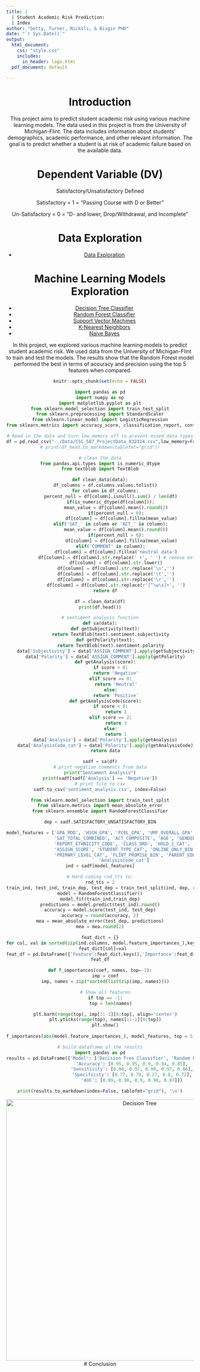 ```yaml
---
title: |
  | Student Academic Risk Prediction: 
  | Index
author: "Getty, Turner, Nickols, & Bisgin PHD"
date: "`r Sys.Date()`"
output:
  html_document: 
    css: "style.css"
    includes:
      in_header: logo.html
  pdf_document: default
 
---
```

<center>
# Introduction

This project aims to predict student academic risk using various machine learning models. The data used in this project is from the University of Michigan-Flint. The data includes information about students' demographics, academic performance, and other relevant information. The goal is to predict whether a student is at risk of academic failure based on the available data.

# Dependent Variable (DV)

Satisfactory/Unsatisfactory Defined

Satisfactory = 1 = "Passing Course with D or Better"

Un-Satisfactory = 0 = "D- and lower, Drop/Withdrawal, and Incomplete"

# Data Exploration

-   [Data Exploration](StudentAcademicRiskDescStats_032024.html)

# Machine Learning Models Exploration

-   [Decision Tree Classifier](StudentAcademicRiskDT_032024.html)
-   [Random Forest Classifier](StudentAcademicRiskRF_032024.html)
-   [Support Vector Machines](StudentAcademicRiskSVM_032024.html)
-   [K-Nearest Neighbors](StudentAcademicRiskKNN_032024.html)
-   [Naive Bayes](StudentAcademicRiskNB_032024.html)

In this project, we explored various machine learning models to predict student academic risk. We used data from the University of Michigan-Flint to train and test the models. The results show that the Random Forest model performed the best in terms of accuracy and precision using the top 5 features when compared.

```r
knitr::opts_chunk$set(echo = FALSE)
```

```python
import pandas as pd
import numpy as np
import matplotlib.pyplot as plt
from sklearn.model_selection import train_test_split
from sklearn.preprocessing import StandardScaler
from sklearn.linear_model import LogisticRegression
from sklearn.metrics import accuracy_score, classification_report, confusion_matrix
```

```python
# Read in the data and turn low_memory off to prevent mixed data types
df = pd.read_csv("../Data/CSC_587_ProjectData_032324.csv",low_memory=False)
# print(df_head.to_markdown(tablefmt="grid"))
```

```python
# clean the data
from pandas.api.types import is_numeric_dtype
from textblob import TextBlob

def clean_data(data):
    df_columns = df.columns.values.tolist()
    for column in df_columns:
        percent_null = df[column].isnull().sum() / len(df)
        if(is_numeric_dtype(df[column])):
            mean_value = df[column].mean().round(2)
            if(percent_null > 0):
                df[column] = df[column].fillna(mean_value)
        elif('SAT_' in column or 'ACT_' in column):
            mean_value = df[column].mean().round(0)
            if(percent_null > 0):
                df[column] = df[column].fillna(mean_value)
        elif('COMMENT' in column):
            df[column] = df[column].fillna('neutral data')
            df[column] = df[column].str.replace(' +', ' ') # remove extra spaces
            df[column] = df[column].str.lower()
            df[column] = df[column].str.replace('\n','')
            df[column] = df[column].str.replace('\t','')
            df[column] = df[column].str.replace('\r','')
            df[column] = df[column].str.replace(r'[^\w\s]+', '')
    return df

df = clean_data(df)
print(df.head())
```
```python
# sentiment analysis function
def sa(data):
    def getSubjectivity(text):
        return TextBlob(text).sentiment.subjectivity
    def getPolarity(text):
        return TextBlob(text).sentiment.polarity
    data['Subjectivity'] = data['ASSIGN_COMMENT'].apply(getSubjectivity)
    data['Polarity'] = data['ASSIGN_COMMENT'].apply(getPolarity)
    def getAnalysis(score):
        if score < 0:
            return 'Negative'
        elif score == 0:
            return 'Neutral'
        else:
            return 'Positive'
    def getAnalysisCode(score):
        if score < 0:
            return 1
        elif score == 2:
            return 3
        else:
            return 1
    data['Analysis'] = data['Polarity'].apply(getAnalysis)
    data['AnalysisCode_cat'] = data['Polarity'].apply(getAnalysisCode)
    return data

sadf = sa(df)
# print negative comments from data
print("Sentament Analysis")
print(sadf[sadf['Analysis'] == 'Negative'])
# print file to csv
sadf.to_csv('sentiment_analysis.csv', index=False)
```

```python
from sklearn.model_selection import train_test_split
from sklearn.metrics import mean_absolute_error
from sklearn.ensemble import RandomForestClassifier

dep = sadf.SATISFACTORY_UNSATISFACTORY_BIN

model_features = ['GPA_MOD', 'HSCH_GPA', 'PCOL_GPA', 'UMF_OVERALL_GPA',
                  'SAT_TOTAL_COMBINED', 'ACT_COMPOSITE', 'AGE', 'GENDER_CAT',
                  'REPORT_ETHNICITY_CODE', 'CLASS_ORD', 'HOLD_1_CAT', 'TYPE_CAT',
                  'ASSIGN_SCORE', 'STUDENT_TYPE_CAT', 'ONLINE_ONLY_BIN',
                  'PRIMARY_LEVEL_CAT', 'FLINT_PROMISE_BIN', 'PARENT_EDU_CAT',
                  'AnalysisCode_cat']
ind = sadf[model_features]
```

```python
# Hard coding rnd_tts to:
rnd_tts = 2
train_ind, test_ind, train_dep, test_dep = train_test_split(ind, dep, random_state = rnd_tts)
model = RandomForestClassifier()
model.fit(train_ind,train_dep)
predictions = model.predict(test_ind).round()
accuracy = model.score(test_ind, test_dep)
accuracy = round(accuracy, 2)
mea = mean_absolute_error(test_dep, predictions)
mea = mea.round(2)
```

```python
feat_dict = {}
for col, val in sorted(zip(ind.columns, model.feature_importances_),key=lambda x:x[1],reverse=True):
  feat_dict[col]=val
feat_df = pd.DataFrame({'Feature':feat_dict.keys(),'Importance':feat_dict.values()})
feat_df
```

```python
def f_importances(coef, names, top=-1):
    imp = coef
    imp, names = zip(*sorted(list(zip(imp, names))))

    # Show all features
    if top == -1:
        top = len(names)

    plt.barh(range(top), imp[::-1][0:top], align='center')
    plt.yticks(range(top), names[::-1][0:top])
    plt.show()
    
f_importances(abs(model.feature_importances_), model_features, top = 5)
```

```python
# build dataframe of the results
import pandas as pd
results = pd.DataFrame({'Model': ['Decision Tree Classifier', 'Random Forest Classifier', 'Support Vector Machines', 'K-Nearest Neighbors', 'Naïve Bayes'],
                        'Accuracy': [0.95, 0.95, 0.9, 0.94, 0.85],
                        'Sensitivity': [0.98, 0.97, 0.99, 0.97, 0.86],
                        'Specificity': [0.77, 0.79, 0.27, 0.8, 0.72],
                        'AUC': [0.89, 0.98, 0.9, 0.98, 0.87]})

print(results.to_markdown(index=False, tablefmt="grid"), '\n')
```

[![Decision Tree](RFTree.png){width="701"}](StudentAcademicRiskRF_032024.html)
# Conclusion
</center>



